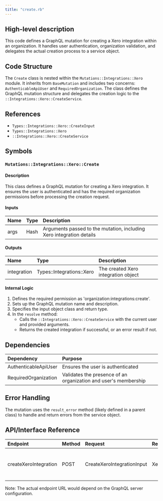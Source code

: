 ```yaml
---
title: "create.rb"
---
```


## High-level description
This code defines a GraphQL mutation for creating a Xero integration within an organization. It handles user authentication, organization validation, and delegates the actual creation process to a service object.

## Code Structure
The `Create` class is nested within the `Mutations::Integrations::Xero` module. It inherits from `BaseMutation` and includes two concerns: `AuthenticableApiUser` and `RequiredOrganization`. The class defines the GraphQL mutation structure and delegates the creation logic to the `::Integrations::Xero::CreateService`.

## References
- `Types::Integrations::Xero::CreateInput`
- `Types::Integrations::Xero`
- `::Integrations::Xero::CreateService`

## Symbols

### `Mutations::Integrations::Xero::Create`
#### Description
This class defines a GraphQL mutation for creating a Xero integration. It ensures the user is authenticated and has the required organization permissions before processing the creation request.

#### Inputs
| Name | Type | Description |
|:-----|:-----|:------------|
| args | Hash | Arguments passed to the mutation, including Xero integration details |

#### Outputs
| Name | Type | Description |
|:-----|:-----|:------------|
| integration | Types::Integrations::Xero | The created Xero integration object |

#### Internal Logic
1. Defines the required permission as 'organization:integrations:create'.
2. Sets up the GraphQL mutation name and description.
3. Specifies the input object class and return type.
4. In the `resolve` method:
   - Calls the `::Integrations::Xero::CreateService` with the current user and provided arguments.
   - Returns the created integration if successful, or an error result if not.

## Dependencies
| Dependency | Purpose |
|:-----------|:--------|
| AuthenticableApiUser | Ensures the user is authenticated |
| RequiredOrganization | Validates the presence of an organization and user's membership |

## Error Handling
The mutation uses the `result_error` method (likely defined in a parent class) to handle and return errors from the service object.

## API/Interface Reference
| Endpoint | Method | Request | Response | Description |
|:---------|:-------|:--------|:---------|:------------|
| createXeroIntegration | POST | CreateXeroIntegrationInput | XeroIntegration | Creates a new Xero integration for the organization |

Note: The actual endpoint URL would depend on the GraphQL server configuration.